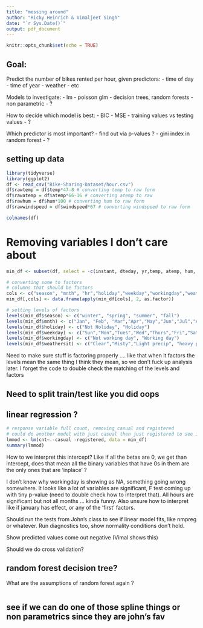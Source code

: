 ```yaml
---
title: "messing around"
author: "Ricky Heinrich & Vimaljeet Singh"
date: "`r Sys.Date()`"
output: pdf_document
---
```


```r
knitr::opts_chunk$set(echo = TRUE)
```
## Goal:
Predict the number of bikes rented per hour, given predictors:
- time of day
- time of year
- weather
- etc

Models to investigate:
- lm
- poisson glm
- decision trees, random forests
- non parametric
- ?

How to decide which model is best:
- BIC
- MSE
- training values vs testing values
- ?

Which predictor is most important?
- find out via p-values ?
- gini index in random forest
- ?


## setting up data
```r
library(tidyverse)
library(ggplot2)
df <- read_csv("Bike-Sharing-Dataset/hour.csv")
df$rawtemp = df$temp*47-8 # converting temp to raw form
df$rawatemp = df$atemp*66-16 # converting atemp to raw
df$rawhum = df$hum*100 # converting hum to raw form
df$rawwindspeed = df$windspeed*67 # converting windspeed to raw form 

colnames(df)
```
# Removing variables I don't care about
```r
min_df <- subset(df, select = -c(instant, dteday, yr,temp, atemp, hum, windspeed))

# converting some to factors
# columns that should be factors
cols <- c("season", "mnth", "hr","holiday","weekday","workingday","weathersit")
min_df[,cols] <- data.frame(apply(min_df[cols], 2, as.factor))

# setting levels of factors
levels(min_df$season) <- c("winter", "spring", "summer", "fall")
levels(min_df$mnth) <- c("Jan", "Feb", "Mar","Apr","May","Jun","Jul","Aug","Sep","Oct","Nov","Dec")
levels(min_df$holiday) <- c("Not Holiday", "Holiday")
levels(min_df$weekday) <- c("Sun","Mon","Tues","Wed","Thurs","Fri","Sat")
levels(min_df$workingday) <- c("Not working day", "Working day")
levels(min_df$weathersit) <- c("Clear","Misty","Light precip", "heavy precip")
```

Need to make sure stuff is factoring properly .... like that when it factors the levels mean the same thing I think they mean, so we don't fuck up analysis later. I forget the code to double check the matching of the levels and factors 

## Need to split train/test like you did oops

## linear regression ?
```r
# response variable full count, removing casual and registered
# could do another model with just casual then just registered to see if the variables affect them differently
lmmod <- lm(cnt~.-casual -registered, data = min_df)
summary(lmmod)
```
How to we interpret this intercept? Like if all the betas are 0, we get than intercept, does that mean all the binary variables that have 0s in them are the only ones that are 'inplace' ?

I don't know why workingday is showing as NA, something going wrong somewhere. It looks like a lot of variables are significant, F test coming up with tiny p-value (need to double check how to interpret that). All hours are significant but not all months ... kinda funny. Also unsure how to interpret like if january has effect, or any of the 'first' factors. 

Should run the tests from John's class to see if linear model fits, like nmpreg or whatever. Run diagnostics too, show normality conditions don't hold.

Show predicted values come out negative (Vimal shows this)

Should we do cross validation? 

## random forest decision tree?

What are the assumptions of random forest again ?
```r

```

## see if we can do one of those spline things or non parametrics since they are john's fav


